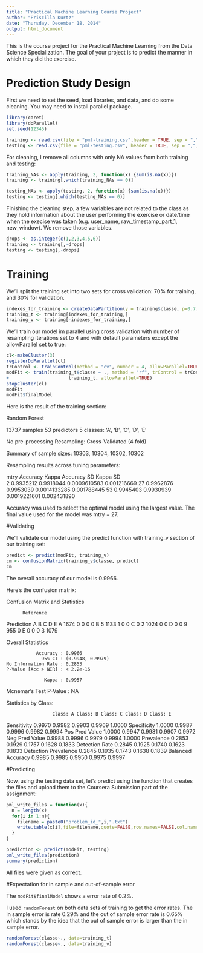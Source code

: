 ```yaml
---
title: "Practical Machine Learning Course Project"
author: "Priscilla Kurtz"
date: "Thursday, December 18, 2014"
output: html_document
---
```


This is the course project for the Practical Machine Learning from the Data Science Specialization. The goal of your project is to predict the manner in which they did the exercise.

# Prediction Study Design

First we need to set the seed, load libraries, and data, and do some cleaning. You may need to install parallel package.
```r
library(caret)
library(doParallel)
set.seed(12345)

training <- read.csv(file = "pml-training.csv",header = TRUE, sep = ",", na.strings=c("#DIV/0!","<NA>","NA",""," "))
testing <- read.csv(file = "pml-testing.csv", header = TRUE, sep = ",", na.strings=c("#DIV/0!","<NA>","NA",""," "))
```

For cleaning, I remove all columns with only NA values from both training and testing:
```r
training_NAs <- apply(training, 2, function(x) {sum(is.na(x))})
training <- training[,which(training_NAs == 0)]

testing_NAs <- apply(testing, 2, function(x) {sum(is.na(x))})
testing <- testing[,which(testing_NAs == 0)]
```

Finishing the cleaning step, a few variables are not related to the class as they hold information about the user performing the exercise or date/time when the execise was taken (e.g. user_name, raw_timestamp_part_1, new_window). We remove those variables.
```r
drops <- as.integer(c(1,2,3,4,5,6))
training <- training[,-drops]
testing <- testing[,-drops]
```

# Training

We'll split the training set into two sets for cross validation: 70% for training, and 30% for validation.

```r
indexes_for_training <- createDataPartition(y = training$classe, p=0.7, list=FALSE)
training_t <- training[indexes_for_training,]
training_v <- training[-indexes_for_training,]
```

We'll train our model im parallel using cross validation with number of resampling iterations set to 4 and with default parameters except the allowParallel set to true:

```r
cl<-makeCluster(3)
registerDoParallel(cl)
trControl <- trainControl(method = "cv", number = 4, allowParallel=TRUE)
modFit <- train(training_t$classe ~ ., method = "rf", trControl = trControl, 
+                      training_t, allowParallel=TRUE)
stopCluster(cl)
modFit
modFit$finalModel
```
Here is the result of the training section:

Random Forest 

13737 samples
   53 predictors
    5 classes: 'A', 'B', 'C', 'D', 'E' 

No pre-processing
Resampling: Cross-Validated (4 fold) 

Summary of sample sizes: 10303, 10304, 10302, 10302 

Resampling results across tuning parameters:

  mtry  Accuracy   Kappa      Accuracy SD   Kappa SD   
   2    0.9935212  0.9918044  0.0009610583  0.001216669
  27    0.9962876  0.9953039  0.0014133285  0.001788445
  53    0.9945403  0.9930939  0.0019221601  0.002431890

Accuracy was used to select the optimal model using  the largest value.
The final value used for the model was mtry = 27. 

#Validating

We'll validate our model using the predict function with training_v section of our training set:

```r
predict <- predict(modFit, training_v)
cm <- confusionMatrix(training_v$classe, predict)
cm
```

The overall accuracy of our model is 0.9966.

Here's the confusion matrix:

Confusion Matrix and Statistics

          Reference
Prediction    A    B    C    D    E
         A 1674    0    0    0    0
         B    5 1133    1    0    0
         C    0    2 1024    0    0
         D    0    0    9  955    0
         E    0    0    0    3 1079

Overall Statistics
                                          
               Accuracy : 0.9966          
                 95% CI : (0.9948, 0.9979)
    No Information Rate : 0.2853          
    P-Value [Acc > NIR] : < 2.2e-16       
                                          
                  Kappa : 0.9957          
 Mcnemar's Test P-Value : NA              

Statistics by Class:

                     Class: A Class: B Class: C Class: D Class: E
Sensitivity            0.9970   0.9982   0.9903   0.9969   1.0000
Specificity            1.0000   0.9987   0.9996   0.9982   0.9994
Pos Pred Value         1.0000   0.9947   0.9981   0.9907   0.9972
Neg Pred Value         0.9988   0.9996   0.9979   0.9994   1.0000
Prevalence             0.2853   0.1929   0.1757   0.1628   0.1833
Detection Rate         0.2845   0.1925   0.1740   0.1623   0.1833
Detection Prevalence   0.2845   0.1935   0.1743   0.1638   0.1839
Balanced Accuracy      0.9985   0.9985   0.9950   0.9975   0.9997

#Predicting

Now, using the testing data set, let's predict using the function that creates the files and upload them to the Coursera Submission part of the assignment:

```r
pml_write_files = function(x){
  n = length(x)
  for(i in 1:n){
    filename = paste0("problem_id_",i,".txt")
    write.table(x[i],file=filename,quote=FALSE,row.names=FALSE,col.names=FALSE)
  }
}

prediction <- predict(modFit, testing)
pml_write_files(prediction)
summary(prediction)
```
All files were given as correct.

#Expectation for in sample and out-of-sample error

The ```modFit$finalModel``` shows a error rate of 0.2%.

I used ```randomForest``` on both data sets of training to get the error rates. The in sample error is rate 0.29% and the out of sample error rate is 0.65% which stands by the idea that the out of sample error is larger than the in sample error.

```r
randomForest(classe~., data=training_t)
randomForest(classe~., data=training_v)
```